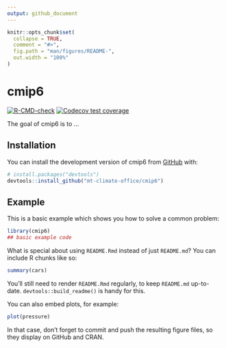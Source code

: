```yaml
---
output: github_document
---
```


<!-- README.md is generated from README.Rmd. Please edit that file -->

```r
knitr::opts_chunk$set(
  collapse = TRUE,
  comment = "#>",
  fig.path = "man/figures/README-",
  out.width = "100%"
)
```

# cmip6

<!-- badges: start -->
[![R-CMD-check](https://github.com/mt-climate-office/cmip6/actions/workflows/R-CMD-check.yaml/badge.svg)](https://github.com/mt-climate-office/cmip6/actions/workflows/R-CMD-check.yaml)
[![Codecov test coverage](https://codecov.io/gh/mt-climate-office/cmip6/branch/main/graph/badge.svg)](https://app.codecov.io/gh/mt-climate-office/cmip6?branch=main)
<!-- badges: end -->

The goal of cmip6 is to ...

## Installation

You can install the development version of cmip6 from [GitHub](https://github.com/) with:

``` r
# install.packages("devtools")
devtools::install_github("mt-climate-office/cmip6")
```

## Example

This is a basic example which shows you how to solve a common problem:

```r
library(cmip6)
## basic example code
```

What is special about using `README.Rmd` instead of just `README.md`? You can include R chunks like so:

```r
summary(cars)
```

You'll still need to render `README.Rmd` regularly, to keep `README.md` up-to-date. `devtools::build_readme()` is handy for this.

You can also embed plots, for example:

```r
plot(pressure)
```

In that case, don't forget to commit and push the resulting figure files, so they display on GitHub and CRAN.
